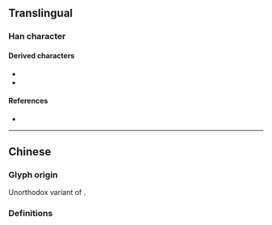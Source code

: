 {{also|單|単}}
{{character info}}
==Translingual==
{{Han simplified forms|單|単|单}}
{{stroke order}}

===Han character===
{{Han char|rn=24|rad=十|as=06|sn=8|four=80506|canj=CWJ|ids=⿱丷⿻日十,⿱丷⿻甲一}}

====Derived characters====
* {{l|mul|[[𫢸]], [[啴]], [[𫮃]], [[婵]], [[𪩷]], [[弹]], [[掸]], [[𬈁]], [[𬂅]], [[椫]], [[殚]], [[𬊤]], [[䃅]], [[𦈎]], [[觯]], [[𫟠]], [[𨡙]], [[𬭙]], [[𱁞]], [[亸]], [[𱅛]], [[𬶛]], [[𱋴]], [[𫰂]]}}
* {{l|mul|[[郸]], [[𢧐]], [[𬹤]], [[冁]], [[𫛴]], [[𬠷]], [[瘅]], [[阐]], [[𥠐]], [[𧝧]], [[蕲]], [[𥩑]], [[𥩎]]}}

====References====
* {{Han ref|kx=0157.041|dkj=02749|hdz=10246.030|uh=5355|ud=21333}}

----

==Chinese==

===Glyph origin===
Unorthodox variant of {{l|zh|單}}.

===Definitions===
{{zh-see|單|sv}}